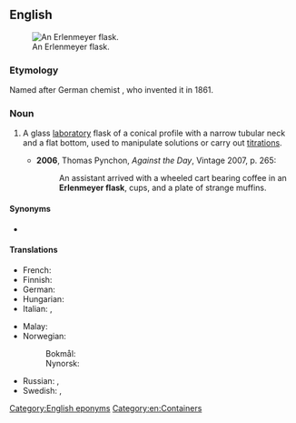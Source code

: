 ==English==
{{wikipedia}}
[[File:Erlenmeyer flask hg.jpg|thumb|An Erlenmeyer flask.]]

===Etymology===
Named after German chemist {{w|Emil Erlenmeyer}}, who invented it in 1861.

===Noun===
{{en-noun}}

# {{lb|en|chemistry}} A glass [[laboratory]] flask of a conical profile with a narrow tubular neck and a flat bottom, used to manipulate solutions or carry out [[titration]]s.
#* '''2006''', Thomas Pynchon, ''Against the Day'', Vintage 2007, p. 265:
#*: An assistant arrived with a wheeled cart bearing coffee in an '''Erlenmeyer flask''', cups, and a plate of strange muffins.

====Synonyms====
* {{l|en|conical flask}}

====Translations====
{{trans-top|conical laboratory flask}}
* French: {{t+|fr|erlenmeyer}}
* Finnish: {{t|fi|erlenmeyerkolvi}}
* German: {{t|de|Erlenmeyerkolben|m}}
* Hungarian: {{t|hu|Erlenmeyer-lombik}}
* Italian: {{t+|it|beuta|f}}, {{t|it|matraccio di Erlenmeyer|m}}
{{trans-mid}}
* Malay: {{t|ms|kelalang kon}}
* Norwegian:
*: Bokmål: {{t|nb|erlenmeyerkolbe|m}}
*: Nynorsk: {{t|nn|erlenmeyerkolbe|m}}
* Russian: {{t|ru|ко́лба Э́рленме́йера|f}}, {{t|ru|кони́ческая ко́лба|f}}
* Swedish: {{t|sv|E-kolv|c}}, {{t|sv|Erlenmeyerkolv|c}}
{{trans-bottom}}

[[Category:English eponyms]]
[[Category:en:Containers]]
